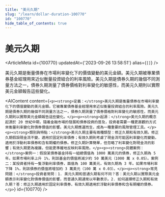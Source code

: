 ```yaml
---
title: "美元久期"
slug: "/learn/dollar-duration-100770"
id: "100770"
hide_table_of_contents: true
---
```



# 美元久期

<ArticleMeta id={100770} updatedAt={'2023-09-26 13:58:51'} alias={`[]`} />
<div className='border-solid border-b border-t-0 my-4 border-[var(--ifm-color-gray-300)]' />

美元久期是衡量債券在市場利率變化下的價值變動的美元金額。美元久期被專業債券基金經理用來近似衡量投資組合的利率風險。美元久期是債券久期的幾個不同測量方法之一，債券久期測量了債券價格對利率變化的敏感性，而美元久期則以實際美元金額報告這些變化。

<AIContent content={`<p><strong>定義：</strong>美元久期是衡量債券在市場利率變化下的價值變動的美元金額。它被專業債券基金經理用來近似衡量投資組合的利率風險。美元久期是債券久期的幾個不同測量方法之一，債券久期測量了債券價格對利率變化的敏感性，而美元久期則以實際美元金額報告這些變化。</p><p><strong>起源：</strong>美元久期的概念起源於 20 世紀中期，隨着金融市場的發展和債券投資的普及，投資者需要一種更直觀的方式來衡量利率變化對債券價值的影響。美元久期應運而生，成為一種重要的風險管理工具。</p><p><strong>類別與特點：</strong>美元久期主要有兩種類型：修正久期和有效久期。修正久期假設現金流不變，適用於固定利率債券；有效久期則考慮了現金流可能因利率變化而變動，適用於浮動利率債券和含有期權的債券。修正久期計算簡單，但忽略了利率變化對現金流的影響；有效久期更為複雜，但能更準確地反映利率風險。</p><p><strong>具體案例：</strong>案例一：假設某債券基金持有一組總價值為 1000 萬美元的債券，修正久期為 5 年。如果市場利率上升 1%，則該基金的價值將減少約 50 萬美元（1000 萬 x 0.05）。案例二：某投資者持有一隻浮動利率債券，面值為 100 萬美元，有效久期為 3 年。如果市場利率下降 1%，則該債券的價值將增加約 3 萬美元（100 萬 x 0.03）。</p><p><strong>常見問題：</strong>投資者常問：1. 美元久期和普通久期有何不同？答：美元久期以實際美元金額表示利率變化對債券價值的影響，而普通久期通常以年數表示。2. 如何選擇修正久期和有效久期？答：修正久期適用於固定利率債券，有效久期適用於浮動利率債券和含有期權的債券。</p>`} id={100770} />
